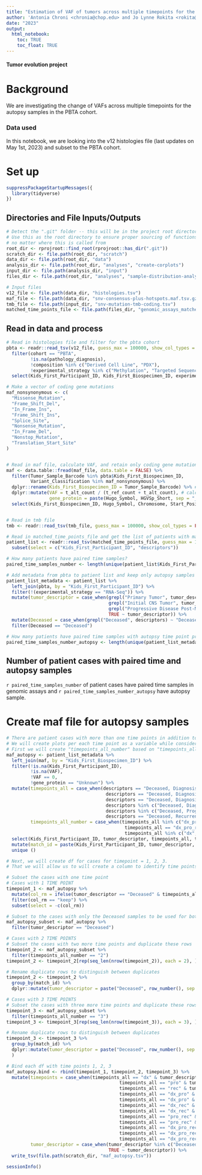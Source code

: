 ```yaml
---
title: "Estimation of VAF of tumors across multiple timepoints for the autopsy samples in the PBTA Cohort"
author: 'Antonia Chroni <chronia@chop.edu> and Jo Lynne Rokita <rokita@chop.edu> for D3B'
date: "2023"
output:
  html_notebook:
    toc: TRUE
    toc_float: TRUE
---
```



#### Tumor evolution project 

# Background
We are investigating the change of VAFs across multiple timepoints for the autopsy samples in the PBTA cohort.

### Data used 
In this notebook, we are looking into the v12 histologies file (last updates on May 1st, 2023) and subset to the PBTA cohort.

# Set up

```r
suppressPackageStartupMessages({
  library(tidyverse)
})
```

## Directories and File Inputs/Outputs

```r
# Detect the ".git" folder -- this will be in the project root directory
# Use this as the root directory to ensure proper sourcing of functions 
# no matter where this is called from
root_dir <- rprojroot::find_root(rprojroot::has_dir(".git"))
scratch_dir <- file.path(root_dir, "scratch")
data_dir <- file.path(root_dir, "data")
analysis_dir <- file.path(root_dir, "analyses", "create-corplots")
input_dir <- file.path(analysis_dir, "input")
files_dir <- file.path(root_dir, "analyses", "sample-distribution-analysis", "results")

# Input files
v12_file <- file.path(data_dir, "histologies.tsv")
maf_file <- file.path(data_dir, "snv-consensus-plus-hotspots.maf.tsv.gz")
tmb_file <- file.path(input_dir, "snv-mutation-tmb-coding.tsv")
matched_time_points_file <- file.path(files_dir, "genomic_assays_matched_time_points.tsv") # file from add-sample-distribution module
```

## Read in data and process

```r
# Read in histologies file and filter for the pbta cohort
pbta <- readr::read_tsv(v12_file, guess_max = 100000, show_col_types = FALSE) %>%
  filter(cohort == "PBTA",
         !is.na(pathology_diagnosis),
         !composition %in% c("Derived Cell Line", "PDX"),
         !experimental_strategy %in% c("Methylation", "Targeted Sequencing")) %>%
  select(Kids_First_Participant_ID, Kids_First_Biospecimen_ID, experimental_strategy, tumor_descriptor, age_at_diagnosis_days, age_last_update_days, cancer_predispositions, broad_histology, short_histology, cancer_group) 

# Make a vector of coding gene mutations
maf_nonsynonymous <- c(
  "Missense_Mutation",
  "Frame_Shift_Del",
  "In_Frame_Ins",
  "Frame_Shift_Ins",
  "Splice_Site",
  "Nonsense_Mutation",
  "In_Frame_Del",
  "Nonstop_Mutation",
  "Translation_Start_Site"
)


# Read in maf file, calculate VAF, and retain only coding gene mutations
maf <- data.table::fread(maf_file, data.table = FALSE) %>% 
  filter(Tumor_Sample_Barcode %in% pbta$Kids_First_Biospecimen_ID,
         Variant_Classification %in% maf_nonsynonymous) %>%
  dplyr::rename(Kids_First_Biospecimen_ID = Tumor_Sample_Barcode) %>% # change name of the biospecimen to match the one from the histologies files
  dplyr::mutate(VAF = t_alt_count / (t_ref_count + t_alt_count), # calculate VAF 
                gene_protein = paste(Hugo_Symbol, HGVSp_Short, sep = "_")) %>%  # concatenate gene and protein information
  select(Kids_First_Biospecimen_ID, Hugo_Symbol, Chromosome, Start_Position, Variant_Classification, VAF, HGVSc, HGVSp, HGVSp_Short, gene_protein, match_id) 


# Read in tmb file
tmb <- readr::read_tsv(tmb_file, guess_max = 100000, show_col_types = FALSE)

# Read in matched_time_points_file and get the list of patients with matched time points
patient_list <- readr::read_tsv(matched_time_points_file, guess_max = 100000, show_col_types = FALSE) %>%
  subset(select = c("Kids_First_Participant_ID", "descriptors"))

# How many patients have paired time samples?
paired_time_samples_number <- length(unique(patient_list$Kids_First_Participant_ID))

# Add metadata from pbta to patient list and keep only autopsy samples
patient_list_metadata <- patient_list %>% 
  left_join(pbta, by = "Kids_First_Participant_ID") %>%
  filter(!(experimental_strategy == "RNA-Seq")) %>%
  mutate(tumor_descriptor = case_when(grepl("Primary Tumor", tumor_descriptor) ~ "Diagnosis", 
                                      grepl("Initial CNS Tumor", tumor_descriptor) ~ "Diagnosis", 
                                      grepl("Progressive Disease Post-Mortem", tumor_descriptor) ~ "Deceased", 
                                      TRUE ~ tumor_descriptor)) %>%
  mutate(Deceased = case_when(grepl("Deceased", descriptors) ~ "Deceased")) %>%
  filter(Deceased == "Deceased") 

# How many patients have paired time samples with autopsy time point present?
paired_time_samples_number_autopsy <- length(unique(patient_list_metadata$Kids_First_Participant_ID))
```

## Number of patient cases with paired time and autopsy samples

`r paired_time_samples_number` of patient cases have paired time samples in genomic assays and `r paired_time_samples_number_autopsy` have autopsy sample.


# Create maf file for autopsy samples

```r
# There are patient cases with more than one time points in addition to Deceased, e.g. Diagnosis and Progressive.
# We will create plots per each time point as a variable while considering Deceased as constant.
# First we will create "timepoints_all_number" based on "timepoints_all" to account for time points = 1, 2, 3.
maf_autopsy <- patient_list_metadata %>% 
  left_join(maf, by = "Kids_First_Biospecimen_ID") %>%
  filter(!is.na(Kids_First_Participant_ID),
         !is.na(VAF),
         !VAF == 0, 
         !gene_protein == "Unknown") %>%
  mutate(timepoints_all = case_when(descriptors == "Deceased, Diagnosis, Diagnosis, Progressive, Progressive" ~ "dx_pro", 
                                     descriptors == "Deceased, Diagnosis, Recurrence" ~ "dx_rec", descriptors %in% c("Deceased, Progressive, Recurrence", "Deceased, Progressive, Progressive, Recurrence", "Deceased, Progressive, Recurrence, Recurrence") ~ "pro_rec",
                                     descriptors == "Deceased, Diagnosis, Progressive, Recurrence" ~ "dx_pro_rec",
                                     descriptors %in% c("Deceased, Diagnosis", "Deceased, Diagnosis, Diagnosis", "Deceased, Diagnosis, Diagnosis, Diagnosis, Diagnosis") ~ "dx",
                                     descriptors %in% c("Deceased, Progressive", "Deceased, Progressive, Progressive") ~ "pro",
                                     descriptors == "Deceased, Recurrence" ~ "rec"),
         timepoints_all_number = case_when(timepoints_all %in% c("dx_pro", "dx_rec", "pro_rec") ~ "2",
                                            timepoints_all == "dx_pro_rec" ~ "3",
                                            timepoints_all %in% c("dx", "pro", "rec") ~ "1")) %>%
  select(Kids_First_Participant_ID, tumor_descriptor, timepoints_all, timepoints_all_number, Hugo_Symbol, gene_protein, VAF) %>%
  mutate(match_id = paste(Kids_First_Participant_ID, tumor_descriptor, gene_protein, VAF, sep = "_")) %>%
  unique ()

# Next, we will create df for cases for timepoint = 1, 2, 3.
# That we will allow us to will create a column to identify time points to use for the plots functions (timepoints).

# Subset the cases with one time point 
# Cases with 1 TIME POINT
timepoint_1 <- maf_autopsy %>%
  mutate(col_rm = ifelse(tumor_descriptor == "Deceased" & timepoints_all_number %in% c("2", "3"), "remove", "keep")) %>%
  filter(col_rm == "keep") %>%
  subset(select = -c(col_rm)) 

# Subset to the cases with only the Deceased samples to be used for both timepoint_2 and timepoint_3
maf_autopsy_subset <- maf_autopsy %>%
  filter(tumor_descriptor == "Deceased")

# Cases with 2 TIME POINTS
# Subset the cases with two more time points and duplicate these rows 
timepoint_2 <- maf_autopsy_subset %>%
  filter(timepoints_all_number == "2")
timepoint_2 <- timepoint_2[rep(seq_len(nrow(timepoint_2)), each = 2), ]  

# Rename duplicate rows to distinguish between duplicates
timepoint_2 <- timepoint_2 %>% 
  group_by(match_id) %>%
  dplyr::mutate(tumor_descriptor = paste("Deceased", row_number(), sep = "_")) 

# Cases with 3 TIME POINTS
# Subset the cases with three more time points and duplicate these rows 
timepoint_3 <- maf_autopsy_subset %>%
  filter(timepoints_all_number == "3")
timepoint_3 <- timepoint_3[rep(seq_len(nrow(timepoint_3)), each = 3), ]  

# Rename duplicate rows to distinguish between duplicates
timepoint_3 <- timepoint_3 %>% 
  group_by(match_id) %>% 
  dplyr::mutate(tumor_descriptor = paste("Deceased", row_number(), sep = "_")
  )

# Bind each df with time points 1, 2, 3
maf_autopsy.bind <- rbind(timepoint_1, timepoint_2, timepoint_3) %>%
  mutate(timepoints = case_when(timepoints_all == "dx" & tumor_descriptor %in% c("Diagnosis", "Deceased") ~ "Diagnosis",
                                          timepoints_all == "pro" & tumor_descriptor %in% c("Progressive", "Deceased") ~ "Progressive",
                                          timepoints_all == "rec" & tumor_descriptor %in% c("Recurrence", "Deceased") ~ "Recurrence",
                                          timepoints_all == "dx_pro" & tumor_descriptor %in% c("Diagnosis", "Deceased_1") ~ "Diagnosis",
                                          timepoints_all == "dx_pro" & tumor_descriptor %in% c("Progressive", "Deceased_2") ~ "Progressive",
                                          timepoints_all == "dx_rec" & tumor_descriptor %in% c("Diagnosis", "Deceased_1") ~ "Diagnosis",
                                          timepoints_all == "dx_rec" & tumor_descriptor %in% c("Recurrence", "Deceased_2") ~ "Recurrence",
                                          timepoints_all == "pro_rec" & tumor_descriptor %in% c("Progressive", "Deceased_1") ~ "Progressive",
                                          timepoints_all == "pro_rec" & tumor_descriptor %in% c("Recurrence", "Deceased_2") ~ "Recurrence",
                                          timepoints_all == "dx_pro_rec" & tumor_descriptor %in% c("Diagnosis", "Deceased_1") ~ "Diagnosis",
                                          timepoints_all == "dx_pro_rec" & tumor_descriptor %in% c("Progressive", "Deceased_2") ~ "Progressive",
                                          timepoints_all == "dx_pro_rec" & tumor_descriptor %in% c("Recurrence", "Deceased_3") ~ "Recurrence"),
         tumor_descriptor = case_when(tumor_descriptor %in% c("Deceased_1", "Deceased_2", "Deceased_3") ~ "Deceased",
                                      TRUE ~ tumor_descriptor)) %>%
  write_tsv(file.path(scratch_dir, "maf_autopsy.tsv"))
```

```r
sessionInfo()
```
